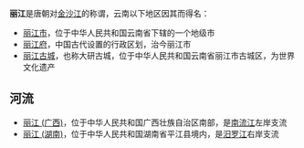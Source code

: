 '''丽江'''是唐朝对[[金沙江|金沙江]]的称谓，云南以下地区因其而得名：
*[[丽江市|丽江市]]，位于中华人民共和国云南省下辖的一个地级市
*[[丽江府|丽江府]]，中国古代设置的行政区划，治今丽江市
*[[丽江古城|丽江古城]]，也称大研古城，位于中华人民共和国云南省丽江市古城区，为世界文化遗产

==河流==
*[[丽江_(广西)|丽江 (广西)]]，位于中华人民共和国广西壮族自治区南部，是[[南流江|南流江]]左岸支流
*[[丽江_(湖南)|丽江 (湖南)]]，位于中华人民共和国湖南省平江县境内，是[[汨罗江|汨罗江]]右岸支流

{{disambig|L|cat=二字中国地名消歧义}}